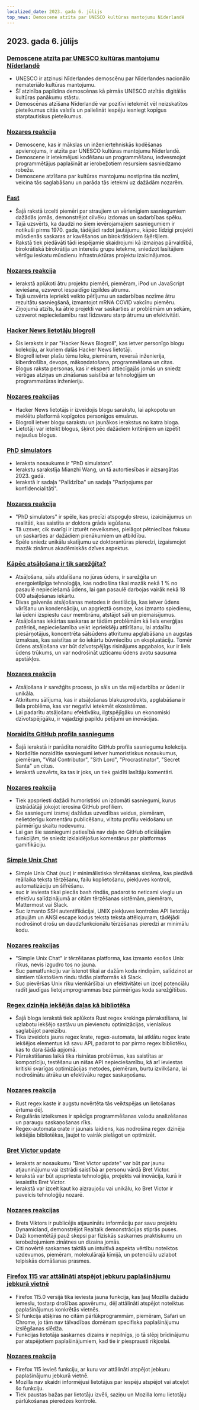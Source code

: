 ```yaml
---
localized_date: 2023. gada 6. jūlijs
top_news: Demoscene atzīta par UNESCO kultūras mantojumu Nīderlandē
---
```


## 2023. gada 6. jūlijs

### [Demoscene atzīta par UNESCO kultūras mantojumu Nīderlandē](http://demoscene-the-art-of-coding.net/2023/07/03/unescodemoscene-accepted-as-unesco-cultural-heritage-in-the-netherlands/)

- UNESCO ir atzinusi Nīderlandes demoscēnu par Nīderlandes nacionālo nemateriālo kultūras mantojumu.
- Šī atzinība papildina demoscēnas kā pirmās UNESCO atzītās digitālās kultūras panākumu stāstu.
- Demoscēnas atzīšana Nīderlandē var pozitīvi ietekmēt vēl neizskatītos pieteikumus citās valstīs un palielināt iespēju iesniegt kopīgus starptautiskus pieteikumus.

### [Nozares reakcija](http://news.ycombinator.com/item?id=36597460)

- Demoscene, kas ir mākslas un inženiertehniskās kodēšanas apvienojums, ir atzīta par UNESCO kultūras mantojumu Nīderlandē.
- Demoscene ir ietekmējusi kodēšanu un programmēšanu, iedvesmojot programmētājus paplašināt ar ierobežotiem resursiem sasniedzamo robežu.
- Demoscene atzīšana par kultūras mantojumu nostiprina tās nozīmi, veicina tās saglabāšanu un parāda tās ietekmi uz dažādām nozarēm.

### [Fast](https://patrickcollison.com/fast)

- Šajā rakstā izcelti piemēri par straujiem un vērienīgiem sasniegumiem dažādās jomās, demonstrējot cilvēku izdomas un sadarbības spēku.
- Tajā uzsvērts, ka daudzi no šiem ievērojamajiem sasniegumiem ir notikuši pirms 1970. gada, tādējādi radot jautājumu, kāpēc līdzīgi projekti mūsdienās saskaras ar kavēšanos un birokrātiskiem šķēršļiem.
- Rakstā tiek piedāvāti tādi iespējamie skaidrojumi kā izmaiņas pārvaldībā, birokrātiskā birokrātija un interešu grupu ietekme, sniedzot lasītājiem vērtīgu ieskatu mūsdienu infrastruktūras projektu izaicinājumos.

### [Nozares reakcija](http://news.ycombinator.com/item?id=36605912)

- Ierakstā aplūkoti ātru projektu piemēri, piemēram, iPod un JavaScript ieviešana, uzsverot iespaidīgo izpildes ātrumu.
- Tajā uzsvērta iepriekš veikto pētījumu un sadarbības nozīme ātru rezultātu sasniegšanā, izmantojot mRNA COVID vakcīnu piemēru.
- Ziņojumā atzīts, ka ātrie projekti var saskarties ar problēmām un sekām, uzsverot nepieciešamību rast līdzsvaru starp ātrumu un efektivitāti.

### [Hacker News lietotāju blogroll](https://dm.hn)

- Šis ieraksts ir par "Hacker News Blogroll", kas ietver personīgo blogu kolekciju, ar kuriem dalās Hacker News lietotāji.
- Blogroll ietver plašu tēmu loku, piemēram, reversā inženierija, kiberdrošība, devops, mākoņdatošana, programmēšana un citas.
- Blogus raksta personas, kas ir eksperti attiecīgajās jomās un sniedz vērtīgas atziņas un zināšanas saistībā ar tehnoloģijām un programmatūras inženieriju.

### [Nozares reakcijas](http://news.ycombinator.com/item?id=36605493)

- Hacker News lietotājs ir izveidojis blogu sarakstu, lai apkopotu un meklētu platformā kopīgotos personīgos emuārus.
- Blogroll ietver blogu sarakstu un jaunākos ierakstus no katra bloga.
- Lietotāji var ieteikt blogus, šķirot pēc dažādiem kritērijiem un izpētīt nejaušus blogus.

### [PhD simulators](https://research.wmz.ninja/projects/phd/index.html)

- Ieraksta nosaukums ir "PhD simulators".
- Ierakstu sarakstīja Mianzhi Wang, un tā autortiesības ir aizsargātas 2023. gadā.
- Ierakstā ir sadaļa "Palīdzība" un sadaļa "Paziņojums par konfidencialitāti".

### [Nozares reakcija](http://news.ycombinator.com/item?id=36597534)

- "PhD simulators" ir spēle, kas precīzi atspoguļo stresu, izaicinājumus un realitāti, kas saistīta ar doktora grāda iegūšanu.
- Tā uzsver, cik svarīgi ir izturēt neveiksmes, pielāgot pētniecības fokusu un saskarties ar dažādiem pienākumiem un atbildību.
- Spēle sniedz unikālu skatījumu uz doktorantūras pieredzi, izgaismojot mazāk zināmus akadēmiskās dzīves aspektus.

### [Kāpēc atsāļošana ir tik sarežģīta?](https://practical.engineering/blog/2023/6/28/why-is-desalination-so-difficult)

- Atsāļošana, sāls atdalīšana no jūras ūdens, ir sarežģīta un energoietilpīga tehnoloģija, kas nodrošina tikai mazāk nekā 1 % no pasaulē nepieciešamā ūdens, lai gan pasaulē darbojas vairāk nekā 18 000 atsāļošanas iekārtu.
- Divas galvenās atsāļošanas metodes ir destilācija, kas ietver ūdens vārīšanu un kondensāciju, un apgrieztā osmoze, kas izmanto spiedienu, lai ūdeni izspiestu caur membrānu, atstājot sāli un piemaisījumus.
- Atsāļošanas iekārtas saskaras ar tādām problēmām kā liels enerģijas patēriņš, nepieciešamība veikt iepriekšēju attīrīšanu, lai atdalītu piesārņotājus, koncentrēta sālsūdens atkritumu apglabāšana un augstas izmaksas, kas saistītas ar šo iekārtu būvniecību un ekspluatāciju. Tomēr ūdens atsāļošana var būt dzīvotspējīgs risinājums apgabalos, kur ir liels ūdens trūkums, un var nodrošināt uzticamu ūdens avotu sausuma apstākļos.

### [Nozares reakcija](http://news.ycombinator.com/item?id=36602909)

- Atsāļošana ir sarežģīts process, jo sāls un tās mijiedarbība ar ūdeni ir unikāla.
- Atkritumu sālījuma, kas ir atsāļošanas blakusprodukts, apglabāšana ir liela problēma, kas var negatīvi ietekmēt ekosistēmas.
- Lai padarītu atsāļošanu efektīvāku, ilgtspējīgāku un ekonomiski dzīvotspējīgāku, ir vajadzīgi papildu pētījumi un inovācijas.

### [Noraidīts GitHub profila sasniegums](https://github.com/Flet/rejected-github-profile-achievements)

- Šajā ierakstā ir parādīta noraidīto GitHub profila sasniegumu kolekcija.
- Norādītie noraidītie sasniegumi ietver humoristiskus nosaukumus, piemēram, "Vital Contributor", "Sith Lord", "Procrastinator", "Secret Santa" un citus.
- Ierakstā uzsvērts, ka tas ir joks, un tiek gaidīti lasītāju komentāri.

### [Nozares reakcija](http://news.ycombinator.com/item?id=36607439)

- Tiek apspriesti dažādi humoristiski un izdomāti sasniegumi, kurus izstrādātāji jokojot ierosina GitHub profiliem.
- Šie sasniegumi izsmej dažādus uzvedības veidus, piemēram, nelietderīgu komentāru publicēšanu, viltotu profilu veidošanu un pārmērīgu skaitu nodevumu.
- Lai gan šie sasniegumi patiesībā nav daļa no GitHub oficiālajām funkcijām, tie sniedz izklaidējošus komentārus par platformas gamifikāciju.

### [Simple Unix Chat](https://the-dam.org/docs/explanations/suc.html)

- Simple Unix Chat (suc) ir minimālistiska tērzēšanas sistēma, kas piedāvā reāllaika teksta tērzēšanu, failu koplietošanu, piekļuves kontroli, automatizāciju un šifrēšanu.
- suc ir ieviesta tikai piecās bash rindās, padarot to neticami vieglu un efektīvu salīdzinājumā ar citām tērzēšanas sistēmām, piemēram, Mattermost vai Slack.
- Suc izmanto SSH autentifikācijai, UNIX piekļuves kontroles API lietotāju atļaujām un ANSI escape kodus teksta teksta attēlojumam, tādējādi nodrošinot drošu un daudzfunkcionālu tērzēšanas pieredzi ar minimālu kodu.

### [Nozares reakcijas](http://news.ycombinator.com/item?id=36594916)

- "Simple Unix Chat" ir tērzēšanas platforma, kas izmanto esošos Unix rīkus, nevis izgudro tos no jauna.
- Suc pamatfunkciju var īstenot tikai ar dažām koda rindiņām, salīdzinot ar simtiem tūkstošiem rindu tādās platformās kā Slack.
- Suc pievēršas Unix rīku vienkāršībai un efektivitātei un izceļ potenciālu radīt jaudīgas lietojumprogrammas bez pārmērīgas koda sarežģītības.

### [Regex dzinēja iekšējās daļas kā bibliotēka](https://blog.burntsushi.net/regex-internals/)

- Šajā bloga ierakstā tiek aplūkota Rust regex krekinga pārrakstīšana, lai uzlabotu iekšējo sastāvu un pievienotu optimizācijas, vienlaikus saglabājot pareizību.
- Tika izveidots jauns regex krate, regex-automata, lai atklātu regex krate iekšējos elementus kā savu API, padarot to par pirmo regex bibliotēku, kas to dara šādā apjomā.
- Pārrakstīšanas laikā tika risinātas problēmas, kas saistītas ar kompozīciju, testēšanu un nišas API nepieciešamību, kā arī ieviestas kritiski svarīgas optimizācijas metodes, piemēram, burtu izvilkšana, lai nodrošinātu ātrāku un efektīvāku regex saskaņošanu.

### [Nozares reakcija](http://news.ycombinator.com/item?id=36600263)

- Rust regex kaste ir augstu novērtēta tās veiktspējas un lietošanas ērtuma dēļ.
- Regulārās izteiksmes ir spēcīgs programmēšanas valodu analizēšanas un paraugu saskaņošanas rīks.
- Regex-automata crate ir jaunais laidiens, kas nodrošina regex dzinēja iekšējās bibliotēkas, ļaujot to vairāk pielāgot un optimizēt.

### [Bret Victor update](http://worrydream.com/July2023/)

- Ieraksts ar nosaukumu "Bret Victor update" var būt par jaunu atjauninājumu vai izstrādi saistībā ar personu vārdā Bret Victor.
- Ierakstā var būt apspriesta tehnoloģija, projekts vai inovācija, kurā ir iesaistīts Bret Victor.
- Ierakstā var izcelt kaut ko aizraujošu vai unikālu, ko Bret Victor ir paveicis tehnoloģiju nozarē.

### [Nozares reakcijas](http://news.ycombinator.com/item?id=36596095)

- Brets Viktors ir publicējis atjauninātu informāciju par savu projektu Dynamicland, demonstrējot Realtalk demonstrācijas stiprās puses.
- Daži komentētāji pauž skepsi par fiziskās saskarnes praktiskumu un ierobežojumiem zinātnes un dizaina jomās.
- Citi novērtē saskarnes taktilā un intuitīvā aspekta vērtību noteiktos uzdevumos, piemēram, molekulārajā ķīmijā, un potenciālu uzlabot telpiskās domāšanas prasmes.

### [Firefox 115 var attālināti atspējot jebkuru paplašinājumu jebkurā vietnē](https://lapcatsoftware.com/articles/2023/7/1.html)

- Firefox 115.0 versijā tika ieviesta jauna funkcija, kas ļauj Mozilla dažādu iemeslu, tostarp drošības apsvērumu, dēļ attālināti atspējot noteiktus paplašinājumus konkrētās vietnēs.
- Šī funkcija atšķiras no citām pārlūkprogrammām, piemēram, Safari un Chrome, jo tām nav tālvadības domēnam specifiska paplašinājumu izslēgšanas slēdža.
- Funkcijas lietotāja saskarnes dizains ir nepilnīgs, jo tā slēpj brīdinājumu par atspējotiem paplašinājumiem, kad tie ir piesprausti rīkjoslai.

### [Nozares reakcija](http://news.ycombinator.com/item?id=36602193)

- Firefox 115 ievieš funkciju, ar kuru var attālināti atspējot jebkuru paplašinājumu jebkurā vietnē.
- Mozilla nav skaidri informējusi lietotājus par iespēju atspējot vai atceļot šo funkciju.
- Tiek paustas bažas par lietotāju izvēli, saziņu un Mozilla lomu lietotāju pārlūkošanas pieredzes kontrolē.
